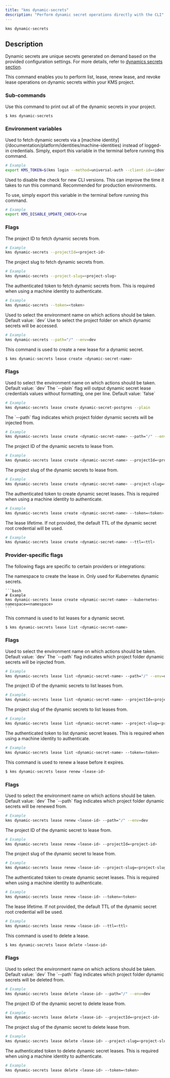 ```yaml
---
title: "kms dynamic-secrets"
description: "Perform dynamic secret operations directly with the CLI"
---
```


```
kms dynamic-secrets
```

## Description

Dynamic secrets are unique secrets generated on demand based on the provided configuration settings. For more details, refer to [dynamics secrets section](/documentation/platform/dynamic-secrets/overview).

This command enables you to perform list, lease, renew lease, and revoke lease operations on dynamic secrets within your KMS project.

### Sub-commands

<Accordion title="kms dynamic-secrets">
  Use this command to print out all of the dynamic secrets in your project.

```bash
$ kms dynamic-secrets
```

### Environment variables

<Accordion title="KMS_TOKEN">
  Used to fetch dynamic secrets via a [machine identity](/documentation/platform/identities/machine-identities) instead of logged-in credentials. Simply, export this variable in the terminal before running this command.

```bash
# Example
export KMS_TOKEN=$(kms login --method=universal-auth --client-id=<identity-client-id> --client-secret=<identity-client-secret> --silent --plain) # --plain flag will output only the token, so it can be fed to an environment variable. --silent will disable any update messages.
```

</Accordion>

<Accordion title="KMS_DISABLE_UPDATE_CHECK">
  Used to disable the check for new CLI versions. This can improve the time it takes to run this command. Recommended for production environments.

To use, simply export this variable in the terminal before running this command.

```bash
# Example
export KMS_DISABLE_UPDATE_CHECK=true
```

</Accordion>

### Flags

<Accordion title="--projectId">
  The project ID to fetch dynamic secrets from.

```bash
# Example
kms dynamic-secrets --projectId=<project-id>
```

</Accordion>

<Accordion title="--project-slug">
  The project slug to fetch dynamic secrets from.

```bash
# Example
kms dynamic-secrets --project-slug=<project-slug>
```

</Accordion>

<Accordion title="--token">
  The authenticated token to fetch dynamic secrets from. This is required when using a machine identity to authenticate.

```bash
# Example
kms dynamic-secrets --token=<token>
```

</Accordion>

<Accordion title="--env">
  Used to select the environment name on which actions should be taken. Default
  value: `dev`
</Accordion>

<Accordion title="--path">
  Use to select the project folder on which dynamic secrets will be accessed.

```bash
# Example
kms dynamic-secrets --path="/" --env=dev
```

</Accordion>
</Accordion>
<Accordion title="kms dynamic-secrets lease create">
  This command is used to create a new lease for a dynamic secret.

```bash
$ kms dynamic-secrets lease create <dynamic-secret-name>
```

### Flags

<Accordion title="--env">
  Used to select the environment name on which actions should be taken. Default
  value: `dev`
</Accordion>

<Accordion title="--plain">
  The `--plain` flag will output dynamic secret lease credentials values without formatting, one per line.
  Default value: `false`

```bash
# Example
kms dynamic-secrets lease create dynamic-secret-postgres --plain
```

</Accordion>

<Accordion title="--path">
  The `--path` flag indicates which project folder dynamic secrets will be injected from.

```bash
# Example
kms dynamic-secrets lease create <dynamic-secret-name> --path="/" --env=dev
```

</Accordion>

<Accordion title="--projectId">
  The project ID of the dynamic secrets to lease from.

```bash
# Example
kms dynamic-secrets lease create <dynamic-secret-name> --projectId=<project-id>
```

</Accordion>

<Accordion title="--project-slug">
  The project slug of the dynamic secrets to lease from.

```bash
# Example
kms dynamic-secrets lease create <dynamic-secret-name> --project-slug=<project-slug>
```

</Accordion>

<Accordion title="--token">
  The authenticated token to create dynamic secret leases. This is required when using a machine identity to authenticate.

```bash
# Example
kms dynamic-secrets lease create <dynamic-secret-name> --token=<token>
```

</Accordion>

<Accordion title="--ttl">
  The lease lifetime. If not provided, the default TTL of the dynamic secret root credential will be used.

```bash
# Example
kms dynamic-secrets lease create <dynamic-secret-name> --ttl=<ttl>
```

</Accordion>

### Provider-specific flags

The following flags are specific to certain providers or integrations:

<Accordion title="Kubernetes">
  <Accordion title="--kubernetes-namespace">
    The namespace to create the lease in. Only used for Kubernetes dynamic secrets.

    ```bash
    # Example
    kms dynamic-secrets lease create <dynamic-secret-name> --kubernetes-namespace=<namespace>
    ```

  </Accordion>
</Accordion>

</Accordion>
<Accordion title="kms dynamic-secrets lease list">
  This command is used to list leases for a dynamic secret.

```bash
$ kms dynamic-secrets lease list <dynamic-secret-name>
```

### Flags

<Accordion title="--env">
  Used to select the environment name on which actions should be taken. Default
  value: `dev`
</Accordion>

<Accordion title="--path">
  The `--path` flag indicates which project folder dynamic secrets will be injected from.

```bash
# Example
kms dynamic-secrets lease list <dynamic-secret-name> --path="/" --env=dev
```

</Accordion>

<Accordion title="--projectId">
  The project ID of the dynamic secrets to list leases from.

```bash
# Example
kms dynamic-secrets lease list <dynamic-secret-name> --projectId=<project-id>
```

</Accordion>

<Accordion title="--project-slug">
  The project slug of the dynamic secrets to list leases from.

```bash
# Example
kms dynamic-secrets lease list <dynamic-secret-name> --project-slug=<project-slug>
```

</Accordion>

<Accordion title="--token">
  The authenticated token to list dynamic secret leases. This is required when using a machine identity to authenticate.

```bash
# Example
kms dynamic-secrets lease list <dynamic-secret-name> --token=<token>
```

</Accordion>
</Accordion>

<Accordion title="kms dynamic-secrets lease renew">
  This command is used to renew a lease before it expires.

```bash
$ kms dynamic-secrets lease renew <lease-id>
```

### Flags

<Accordion title="--env">
  Used to select the environment name on which actions should be taken. Default
  value: `dev`
</Accordion>

<Accordion title="--path">
  The `--path` flag indicates which project folder dynamic secrets will be renewed from.

```bash
# Example
kms dynamic-secrets lease renew <lease-id> --path="/" --env=dev
```

</Accordion>

<Accordion title="--projectId">
  The project ID of the dynamic secret to lease from.

```bash
# Example
kms dynamic-secrets lease renew <lease-id> --projectId=<project-id>
```

</Accordion>

<Accordion title="--project-slug">
  The project slug of the dynamic secret to lease from.

```bash
# Example
kms dynamic-secrets lease renew <lease-id> --project-slug=<project-slug>
```

</Accordion>

<Accordion title="--token">
  The authenticated token to create dynamic secret leases. This is required when using a machine identity to authenticate.

```bash
# Example
kms dynamic-secrets lease renew <lease-id> --token=<token>
```

</Accordion>

<Accordion title="--ttl">
  The lease lifetime. If not provided, the default TTL of the dynamic secret root credential will be used.

```bash
# Example
kms dynamic-secrets lease renew <lease-id> --ttl=<ttl>
```

</Accordion>
</Accordion>

<Accordion title="kms dynamic-secrets lease delete">
  This command is used to delete a lease.

```bash
$ kms dynamic-secrets lease delete <lease-id>
```

### Flags

<Accordion title="--env">
  Used to select the environment name on which actions should be taken. Default
  value: `dev`
</Accordion>

<Accordion title="--path">
  The `--path` flag indicates which project folder dynamic secrets will be deleted from.

```bash
# Example
kms dynamic-secrets lease delete <lease-id> --path="/" --env=dev
```

</Accordion>

<Accordion title="--projectId">
  The project ID of the dynamic secret to delete lease from.

```bash
# Example
kms dynamic-secrets lease delete <lease-id> --projectId=<project-id>
```

</Accordion>

<Accordion title="--project-slug">
  The project slug of the dynamic secret to delete lease from.

```bash
# Example
kms dynamic-secrets lease delete <lease-id> --project-slug=<project-slug>
```

</Accordion>

<Accordion title="--token">
  The authenticated token to delete dynamic secret leases. This is required when using a machine identity to authenticate.

```bash
# Example
kms dynamic-secrets lease delete <lease-id> --token=<token>
```

</Accordion>
</Accordion>
